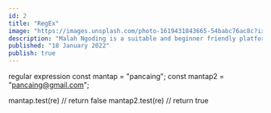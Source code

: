 ```yaml
---
id: 2
title: "RegEx"
image: "https://images.unsplash.com/photo-1619431843665-54babc76ac8c?ixlib=rb-1.2.1&ixid=MnwxMjA3fDB8MHxwaG90by1wYWdlfHx8fGVufDB8fHx8&auto=format&fit=crop"
description: "Malah Ngoding is a suitable and beginner friendly platform for learning how to code for web and mobile platform."
published: "18 January 2022"
publish: true
---
```


regular expression
const mantap = "pancaing";
const mantap2 = "pancaing@gmail.com";

mantap.test(re) // return false
mantap2.test(re) // return true
